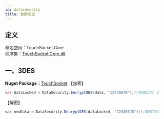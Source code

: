 ```yaml
---
id: datasecurity
title: 数据加密
---
```


## 定义

命名空间：TouchSocket.Core <br/>
程序集：[TouchSocket.Core.dll](https://www.nuget.org/packages/TouchSocket.Core)


## 一、3DES
**Nuget Package：**[TouchSocket](https://www.nuget.org/packages/TouchSocket/)
【加密】
```csharp
var dataLocked = DataSecurity.EncryptDES(data, "12345678");//加密口令，长度为8。
```
【解密】
```csharp
var newData = DataSecurity.DecryptDES(dataLocked, "12345678");//解密口令，和加密一致。
```

